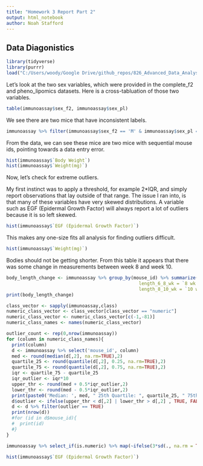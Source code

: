 ```yaml
---
title: "Homework 3 Report Part 2"
output: html_notebook
author: Noah Stafford
---
```


## Data Diagonistics

```r
library(tidyverse)
library(purrr)
load("C:/Users/woody/Google Drive/github_repos/826_Advanced_Data_Analysis/hw3/cleanData/immunoassay.RData")
```

Let's look at the two sex variables, which were provided in the complete_f2 and pheno_lipomics datasets.  Here is a cross-tabluation of those two variables.
```r
table(immunoassay$sex_f2, immunoassay$sex_pl)
```
We see there are two mice that have inconsistent labels.
```r
immunoassay %>% filter(immunoassay$sex_f2 == 'M' & immunoassay$sex_pl == "F") %>% select(mouse_id, sex_f2, sex_pl)
```
From the data, we can see these mice are two mice with sequential mouse ids, pointing towards a data entry error.

```r
hist(immunoassay$`Body Weight`)
hist(immunoassay$`Weight(mg)`)
```


Now, let's check for extreme outliers.  

My first instinct was to apply a threshold, for example 2*IQR, and simply report observations that lay outside of that range.  The issue I ran into, is that many of these variables have very skewed distributions.  A variable such as EGF (Epidermal Growth Factor) will always report a lot of outliers because it is so left skewed.

```r
hist(immunoassay$`EGF (Epidermal Growth Factor)`)
```

This makes any one-size fits all analysis for finding outliers difficult.  

```r
hist(immunoassay$`Weight(mg)`)
```

Bodies should not be getting shorter.  From this table it appears that there was some change in measurements between week 8 and week 10.
```r
body_length_change <- immunoassay %>% group_by(mouse_id) %>% summarize(length_4_6_wk = `6 wk Orbital Eye Bleed BODY LENGTH (cm)` - `4 wk Orbital Eye Bleed BODY LENGTH (cm)`,
                                                 length_6_8_wk = `8 wk Orbital Eye Bleed BODY LENGTH (cm)` - `6 wk Orbital Eye Bleed BODY LENGTH (cm)`,
                                                 length_8_10_wk = `10 wk Orbital Eye Bleed BODY LENGTH (cm)` - `8 wk Orbital Eye Bleed BODY LENGTH (cm)`)
print(body_length_change)
```


```r
class_vector <- sapply(immunoassay,class)
numeric_class_vector <- class_vector[class_vector == "numeric"]
numeric_class_vector <- numeric_class_vector[c(-1,-81)]
numeric_class_names <- names(numeric_class_vector)
```

```r
outlier_count <- rep(0,nrow(immunoassay))
for (column in numeric_class_names){
  print(column)
  d <- immunoassay %>% select('mouse_id', column)
  med <- round(median(d[,2], na.rm=TRUE),2)
  quartile_25 <- round(quantile(d[,2], 0.25, na.rm=TRUE),2)
  quartile_75 <- round(quantile(d[,2], 0.75, na.rm=TRUE),2)
  iqr <- quartile_75 - quartile_25
  iqr_outlier <- iqr*10
  upper_thr <- round(med + 0.5*iqr_outlier,2)
  lower_thr <- round(med - 0.5*iqr_outlier,2)
  print(paste0('Median: ', med, " 25th Quartile: ", quartile_25, " 75th quartile: ", quartile_75, " Outlier Threshold: ", lower_thr, ", ", upper_thr))
  d$outlier <- ifelse(upper_thr < d[,2] | lower_thr > d[,2] , TRUE, FALSE)
  d <- d %>% filter(outlier == TRUE)
  print(nrow(d))
  #for (id in d$mouse_id){
  #  print(id)
  #}
}
```

```r
immunoassay %>% select_if(is.numeric) %>% map(~ifelse(3*sd(., na.rm = TRUE) < abs(.), TRUE, FALSE))
```


```r
hist(immunoassay$`EGF (Epidermal Growth Factor)`)
```

